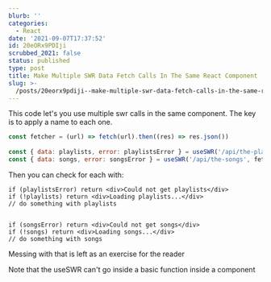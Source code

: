 ```yaml
---
blurb: ''
categories:
  - React
date: '2021-09-07T17:37:52'
id: 20eORx9PDIji
scrubbed_2021: false
status: published
type: post
title: Make Multiple SWR Data Fetch Calls In The Same React Component
slug: >-
  /posts/20eorx9pdiji--make-multiple-swr-data-fetch-calls-in-the-same-react-component
---
```


This code let's you use multiple swr calls in the same component. The key is to apply a name to each one. 


```javascript
const fetcher = (url) => fetch(url).then((res) => res.json())
 
const { data: playlists, error: playlistsError } = useSWR('/api/the-playlists', fetcher)
const { data: songs, error: songsError } = useSWR('/api/the-songs', fetcher)
```


Then you can check for each with:

```
if (playlistsError) return <div>Could not get playlists</div>
if (!playlists) return <div>Loading playlists...</div>
// do something with playlists


if (songsError) return <div>Could not get songs</div>
if (!songs) return <div>Loading songs...</div>
// do something with songs
```

Messing with that is left as an exercise for the reader

Note that the useSWR can't go inside a basic function inside a component
